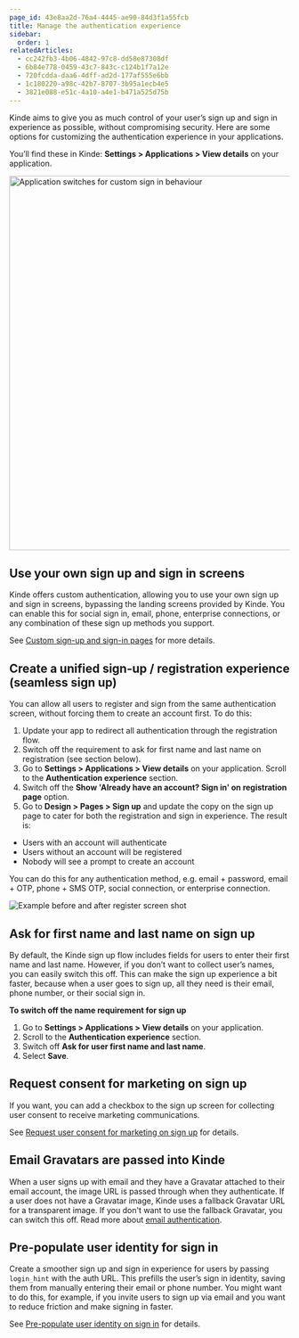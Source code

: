 ```yaml
---
page_id: 43e8aa2d-76a4-4445-ae90-84d3f1a55fcb
title: Manage the authentication experience
sidebar:
  order: 1
relatedArticles:
  - cc242fb3-4b06-4842-97c8-dd58e87308df
  - 6b84e778-0459-43c7-843c-c124b1f7a12e
  - 720fcdda-daa6-4dff-ad2d-177af555e6bb
  - 1c180220-a98c-42b7-8707-3b95a1ecb4e5
  - 3821e088-e51c-4a10-a4e1-b471a525d75b
---
```


Kinde aims to give you as much control of your user’s sign up and sign in experience as possible, without compromising security. Here are some options for customizing the authentication experience in your applications.

You’ll find these in Kinde: **Settings > Applications > View details** on your application.

<img
  src="https://imagedelivery.net/skPPZTHzSlcslvHjesZQcQ/f8d6db00-fa71-41d0-7c1c-630508f6c300/public"
  alt="Application switches for custom sign in behaviour"
  width="672px"
  height="auto"
  fetchpriority="low"
  loading="lazy"
  decoding="async"
/>

## Use your own sign up and sign in screens

Kinde offers custom authentication, allowing you to use your own sign up and sign in screens, bypassing the landing screens provided by Kinde. You can enable this for social sign in, email, phone, enterprise connections, or any combination of these sign up methods you support.

See [Custom sign-up and sign-in pages](/authenticate/custom-configurations/custom-authentication-pages/) for more details.

## Create a unified sign-up / registration experience (seamless sign up)
You can allow all users to register and sign from the same authentication screen, without forcing them to create an account first. 
To do this:

1. Update your app to redirect all authentication through the registration flow.
2. Switch off the requirement to ask for first name and last name on registration (see section below).
3. Go to **Settings > Applications > View details** on your application. Scroll to the **Authentication experience** section. 
4. Switch off the **Show 'Already have an account? Sign in' on registration page** option.
5. Go to **Design > Pages > Sign up** and update the copy on the sign up page to cater for both the registration and sign in experience.
The result is:

- Users with an account will authenticate
- Users without an account will be registered
- Nobody will see a prompt to create an account

You can do this for any authentication method, e.g. email + password, email + OTP, phone + SMS OTP, social connection, or enterprise connection.

![Example before and after register screen shot](https://imagedelivery.net/skPPZTHzSlcslvHjesZQcQ/03883607-f9f2-4b1a-b3cf-9773d2683400/public)

## Ask for first name and last name on sign up

By default, the Kinde sign up flow includes fields for users to enter their first name and last name. However, if you don’t want to collect user’s names, you can easily switch this off. This can make the sign up experience a bit faster, because when a user goes to sign up, all they need is their email, phone number, or their social sign in.

**To switch off the name requirement for sign up**

1. Go to **Settings > Applications > View details** on your application.
2. Scroll to the **Authentication experience** section.
3. Switch off **Ask for user first name and last name**.
4. Select **Save**.

## Request consent for marketing on sign up

If you want, you can add a checkbox to the sign up screen for collecting user consent to receive marketing communications.

See [Request user consent for marketing on sign up](/design/pages/marketing-consent/) for details.

## Email Gravatars are passed into Kinde

When a user signs up with email and they have a Gravatar attached to their email account, the image URL is passed through when they authenticate. If a user does not have a Gravatar image, Kinde uses a fallback Gravatar URL for a transparent image. If you don't want to use the fallback Gravatar, you can switch this off. Read more about [email authentication](/authenticate/authentication-methods/email-authentication/). 

## Pre-populate user identity for sign in

Create a smoother sign up and sign in experience for users by passing `login_hint` with the auth URL. This prefills the user’s sign in identity, saving them from manually entering their email or phone number. You might want to do this, for example, if you invite users to sign up via email and you want to reduce friction and make signing in faster.

See [Pre-populate user identity on sign in](/authenticate/custom-configurations/prepopulate-identity-sign-in/) for details.
